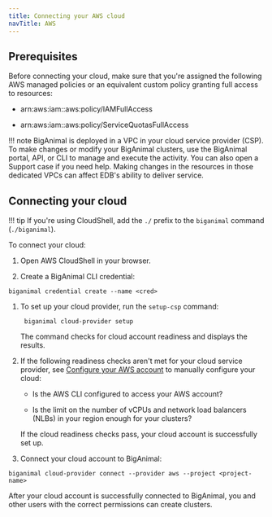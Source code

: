 ```yaml
---
title: Connecting your AWS cloud
navTitle: AWS
---
```


## Prerequisites

Before connecting your cloud, make sure that you're assigned the following AWS managed policies or an equivalent custom policy granting full access to resources:

- arn:aws:iam::aws:policy/IAMFullAccess

- arn:aws:iam::aws:policy/ServiceQuotasFullAccess

!!! note
    BigAnimal is deployed in a VPC in your cloud service provider (CSP). To make changes or modify your BigAnimal clusters, use the BigAnimal portal, API, or CLI to manage and execute the activity. You can also open a Support case if you need help. Making changes in the resources in those dedicated VPCs can affect EDB's ability to deliver service.


## Connecting your cloud

!!! tip
    If you're using CloudShell, add the `./` prefix to the `biganimal` command (`./biganimal`).
    
To connect your cloud:

1. Open AWS CloudShell in your browser.

1.  Create a BigAnimal CLI credential:

   ```shell
   biganimal credential create --name <cred> 
   ```

1. To set up your cloud provider, run the `setup-csp` command:

   ```shell
    biganimal cloud-provider setup  
   ```
   The command checks for cloud account readiness and displays the results. 

1. If the following readiness checks aren't met for your cloud service provider, see [Configure your AWS account](/biganimal/release/getting_started/preparing_cloud_account/02_preparing_aws/#configure-your-aws-account) to manually configure your cloud:

   - Is the AWS CLI configured to access your AWS account?

   - Is the limit on the number of vCPUs and network load balancers (NLBs) in your region enough for your clusters?

   If the cloud readiness checks pass, your cloud account is successfully set up. 
   
1.  Connect your cloud account to BigAnimal:

   ```shell
   biganimal cloud-provider connect --provider aws --project <project-name>
   ```
 After your cloud account is successfully connected to BigAnimal, you and other users with the correct permissions can create clusters.